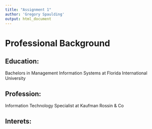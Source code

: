 ```yaml
---
title: "Assignment 1"
author: 'Gregory Spaulding'
output: html_document
---
```


<h1>Professional Background</h1>
<h2>Education:</h2>
Bachelors in Management Information Systems at Florida International University
<h2>Profession:</h2>
Information Technology Specialist at Kaufman Rossin & Co
<h2>Interets:</h2>
